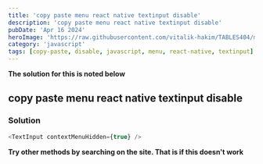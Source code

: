```yaml
---
title: 'copy paste menu react native textinput disable'
description: 'copy paste menu react native textinput disable'
pubDate: 'Apr 16 2024'
heroImage: 'https://raw.githubusercontent.com/vitalik-hakim/TABLES404/main/error_b/JavaScript.png'
category: 'javascript'
tags: [copy-paste, disable, javascript, menu, react-native, textinput]
---
```


**The solution for this is noted below**

## copy paste menu react native textinput disable

### Solution

```javascript
<TextInput contextMenuHidden={true} />
```

**Try other methods by searching on the site. That is if this doesn't work**
